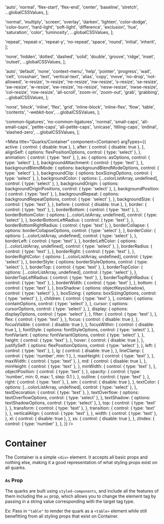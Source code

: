 




  'auto',
  'normal',
  'flex-start',
  'flex-end',
  'center',
  'baseline',
  'stretch',
  ...globalCSSValues,
];

  'normal',
  'multiply',
  'screen',
  'overlay',
  'darken',
  'lighten',
  'color-dodge',
  'color-burn',
  'hard-light',
  'soft-light',
  'difference',
  'exclusion',
  'hue',
  'saturation',
  'color',
  'luminosity',
  ...globalCSSValues,
];


  'repeat',
  'repeat-x',
  'repeat-y',
  'no-repeat',
  'space',
  'round',
  'initial',
  'inherit',
];


  'none',
  'hidden',
  'dotted',
  'dashed',
  'solid',
  'double',
  'groove',
  'ridge',
  'inset',
  'outset',
  ...globalCSSValues,
];



  'auto',
  'default',
  'none',
  'context-menu',
  'help',
  'pointer',
  'progress',
  'wait',
  'cell',
  'crosshair',
  'text',
  'vertical-text',
  'alias',
  'copy',
  'move',
  'no-drop',
  'not-allowed',
  'e-resize',
  'n-resize',
  'ne-resize',
  'nw-resize',
  's-resize',
  'se-resize',
  'sw-resize',
  'w-resize',
  'ew-resize',
  'ns-resize',
  'nesw-resize',
  'nwse-resize',
  'col-resize',
  'row-resize',
  'all-scroll',
  'zoom-in',
  'zoom-out',
  'grab',
  'grabbing',
  ...globalCSSValues,
];

  'none',
  'block',
  'inline',
  'flex',
  'grid',
  'inline-block',
  'inline-flex',
  'flow',
  'table',
  'contents',
  '-webkit-box',
  ...globalCSSValues,
];


  'common-ligatures',
  'no-common-ligatures',
  'normal',
  'small-caps',
  'all-small-caps',
  'petite-caps',
  'all-petite-caps',
  'unicase',
  'titling-caps',
  'ordinal',
  'slashed-zero',
  ...globalCSSValues,
];



<Meta
  title="Quarks/Container"
  component={Container}
  argTypes={{
    active: {
      control: { disable: true },
    },
    after: {
      control: { disable: true },
    },
    alignSelf: {
      options: flexPositionOptions,
      control: { type: 'select' },
    },
    animation: {
      control: { type: 'text' },
    },
    as: {
      options: asOptions,
      control: { type: 'select' },
    },
    backgroundAttachment: {
      control: { type: 'text' },
    },
    backgroundBlendMode: {
      options: backgroundBlendModeOptions,
      control: { type: 'select' },
    },
    backgroundClip: {
      options: boxSizingOptions,
      control: { type: 'select' },
    },
    backgroundColor: {
      options: [...colorListArray, undefined],
      control: { type: 'select' },
    },
    backgroundOrigin: {
      options: backgroundOriginPositions,
      control: { type: 'select' },
    },
    backgroundPosition: {
      control: { type: 'text' },
    },
    backgroundRepeat: {
      options: backgroundRepeatOptions,
      control: { type: 'select' },
    },
    backgroundSize: {
      control: { type: 'text' },
    },
    before: {
      control: { disable: true },
    },
    border: {
      control: { type: 'text' },
    },
    borderBottom: {
      control: { type: 'text' },
    },
    borderBottomColor: {
      options: [...colorListArray, undefined],
      control: { type: 'select' },
    },
    borderBottomLeftRadius: {
      control: { type: 'text' },
    },
    borderBottomRightRadius: {
      control: { type: 'text' },
    },
    borderCollapse: {
      options: borderCollapseOptions,
      control: { type: 'select' },
    },
    borderColor: {
      options: [...colorListArray, undefined],
      control: { type: 'select' },
    },
    borderLeft: {
      control: { type: 'text' },
    },
    borderLeftColor: {
      options: [...colorListArray, undefined],
      control: { type: 'select' },
    },
    borderRadius: {
      control: { type: 'text' },
    },
    borderRight: {
      control: { type: 'text' },
    },
    borderRightColor: {
      options: [...colorListArray, undefined],
      control: { type: 'select' },
    },
    borderStyle: {
      options: borderStyleOptions,
      control: { type: 'select' },
    },
    borderTop: {
      control: { type: 'text' },
    },
    borderTopColor: {
      options: [...colorListArray, undefined],
      control: { type: 'select' },
    },
    borderTopLeftRadius: {
      control: { type: 'text' },
    },
    borderTopRightRadius: {
      control: { type: 'text' },
    },
    borderWidth: {
      control: { type: 'text' },
    },
    bottom: {
      control: { type: 'text' },
    },
    boxShadow: {
      options: objectKeys(shadow),
      control: { type: 'select' },
    },
    boxSizing: {
      options: boxSizingOptions,
      control: { type: 'select' },
    },
    children: {
      control: { type: 'text' },
    },
    contain: {
      options: containOptions,
      control: { type: 'select' },
    },
    cursor: {
      options: cursorOptions,
      control: { type: 'select' },
    },
    display: {
      options: displayOptions,
      control: { type: 'select' },
    },
    filter: {
      control: { type: 'text' },
    },
    flex: {
      control: { type: 'text' },
    },
    focus: {
      control: { disable: true },
    },
    focusVisible: {
      control: { disable: true },
    },
    focusWithin: {
      control: { disable: true },
    },
    fontStyle: {
      options: fontStyleOptions,
      control: { type: 'select' },
    },
    fontVariant: {
      options: fontVariantOptions,
      control: { type: 'select' },
    },
    height: {
      control: { type: 'text' },
    },
    hover: {
      control: { disable: true },
    },
    justifySelf: {
      options: flexPositionOptions,
      control: { type: 'select' },
    },
    left: {
      control: { type: 'text' },
    },
    lg: {
      control: { disable: true },
    },
    lineClamp: {
      control: { type: 'number', min: 1 },
    },
    maxHeight: {
      control: { type: 'text' },
    },
    maxWidth: {
      control: { type: 'text' },
    },
    md: {
      control: { disable: true },
    },
    minHeight: {
      control: { type: 'text' },
    },
    minWidth: {
      control: { type: 'text' },
    },
    objectPosition: {
      control: { type: 'text' },
    },
    opacity: {
      control: { type: 'number', min: 0, max: 1, step: 0.1 },
    },
    outline: {
      control: { type: 'text' },
    },
    right: {
      control: { type: 'text' },
    },
    sm: {
      control: { disable: true },
    },
    textColor: {
      options: [...colorListArray, undefined],
      control: { type: 'select' },
    },
    textDecoration: {
      control: { type: 'text' },
    },
    textOverflow: {
      options: textOverflowOptions,
      control: { type: 'select' },
    },
    textShadow: {
      options: textShadowOptions,
      control: { type: 'select' },
    },
    top: {
      control: { type: 'text' },
    },
    transform: {
      control: { type: 'text' },
    },
    transition: {
      control: { type: 'text' },
    },
    verticalAlign: {
      control: { type: 'text' },
    },
    width: {
      control: { type: 'text' },
    },
    xl: {
      control: { disable: true },
    },
    xs: {
      control: { disable: true },
    },
    zIndex: {
      control: { type: 'number' },
    },
  }}
/>

# Container

The Container is a simple `<div>` element. It accepts all basic props and nothing else, making it a good representation
of what styling props exist on all quarks.

### `As` Prop

The quarks are built using `styled-components`, and include all the features of them including the `as` prop, which
allows you to change the element tag by passing in a string value corresponding with the target tag type.

Ex: Pass in `"table"` to render the quark as a `<table>` element while still benefitting from all styling props that
exist on Container.

<Canvas>
  <Story name="Container" story={container} />
</Canvas>

<ArgsTable story="Container" />
